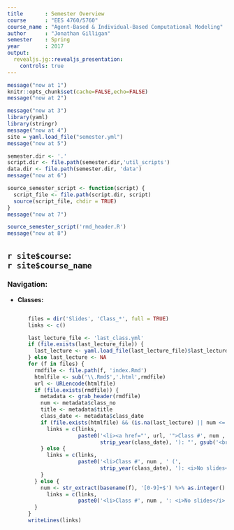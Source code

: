 ```yaml
---
title       : Semester Overview
course      : "EES 4760/5760"
course_name : "Agent-Based & Individual-Based Computational Modeling"
author      : "Jonathan Gilligan"
semester    : Spring
year        : 2017
output: 
  revealjs.jg::revealjs_presentation:
    controls: true
---
```

```r
message("now at 1")
knitr::opts_chunk$set(cache=FALSE,echo=FALSE)
message("now at 2")
```
```r
message("now at 3")
library(yaml)
library(stringr)
message("now at 4")
site = yaml.load_file("semester.yml")
message("now at 5")

semester.dir <- '.'
script.dir <- file.path(semester.dir,'util_scripts')
data.dir <- file.path(semester.dir, 'data')
message("now at 6")

source_semester_script <- function(script) {
  script_file <- file.path(script.dir, script)
  source(script_file, chdir = TRUE)
}
message("now at 7")

source_semester_script('rmd_header.R')
message("now at 8")

```

## `r site$course`:<br/>`r site$course_name` {#navigation .seventy}

### Navigation:

<ul style="width:95%;">
<li><b>Classes:</b></li>
<ul style="height:600px; width:95%; overflow-x:hidden; overflow-y:scroll; white-space:normal;">

```r
files = dir('Slides', 'Class_*', full = TRUE)
links <- c()

last_lecture_file <- 'last_class.yml'
if (file.exists(last_lecture_file)) {
  last_lecture <- yaml.load_file(last_lecture_file)$last_lecture
} else last_lecture <- NA
for (f in files) {
  rmdfile <- file.path(f, 'index.Rmd')
  htmlfile <- sub('\\.Rmd$','.html',rmdfile)
  url <- URLencode(htmlfile)
  if (file.exists(rmdfile)) {
    metadata <- grab_header(rmdfile)
    num <- metadata$class_no
    title <- metadata$title
    class_date <- metadata$class_date
    if (file.exists(htmlfile) && (is.na(last_lecture) || num <= last_lecture)) {
      links = c(links, 
                paste0('<li><a href="', url, '">Class #', num , '</a> (', 
                       strip_year(class_date), '): "', gsub('<br */>',' ',title, ignore.case = TRUE), '"</li>'))
    } else {
      links = c(links, 
                paste0('<li>Class #', num , ' (', 
                       strip_year(class_date), '): <i>No slides</i> </li>'))
    }
  } else {
    num <- str_extract(basename(f), '[0-9]+$') %>% as.integer()
      links = c(links, 
                paste0('<li>Class #', num , ': <i>No slides</i> </li>'))
  }
}
writeLines(links)
```
</ul>
&nbsp;<br/>
</li>
</ul>
&nbsp;<br/>
